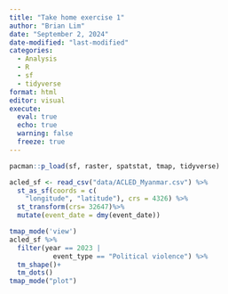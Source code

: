 ```yaml
---
title: "Take home exercise 1"
author: "Brian Lim"
date: "September 2, 2024"
date-modified: "last-modified"
categories:
  - Analysis
  - R
  - sf
  - tidyverse
format: html
editor: visual
execute: 
  eval: true
  echo: true
  warning: false
  freeze: true
---
```


```r
pacman::p_load(sf, raster, spatstat, tmap, tidyverse)
```

```r
acled_sf <- read_csv("data/ACLED_Myanmar.csv") %>% 
  st_as_sf(coords = c(
    "longitude", "latitude"), crs = 4326) %>% 
  st_transform(crs= 32647)%>%
  mutate(event_date = dmy(event_date))
```

```r
tmap_mode('view')
acled_sf %>%
  filter(year == 2023 |
           event_type == "Political violence") %>%
  tm_shape()+
  tm_dots()
tmap_mode("plot")
  
```
